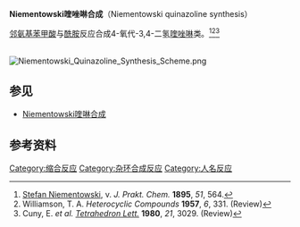 '''Niementowski喹唑啉合成'''（Niementowski quinazoline synthesis）

[[邻氨基苯甲酸|邻氨基苯甲酸]]与[[酰胺|酰胺]]反应合成4-氧代-3,4-二氢[[喹唑啉|喹唑啉]]类。<ref>[[Stefan_Niementowski|Stefan Niementowski]], v. ''J. Prakt. Chem.'' '''1895''', ''51'', 564.</ref><ref>Williamson, T. A. ''Heterocyclic Compounds'' '''1957''', ''6'', 331. (Review)</ref><ref>Cuny, E. ''et al.'' ''[[Tetrahedron_Lett.|Tetrahedron Lett.]]'' '''1980''', ''21'', 3029. (Review)</ref>

<br />
[[Image:Niementowski_Quinazoline_Synthesis_Scheme.png|center]]

==参见==
*[[Niementowski喹啉合成|Niementowski喹啉合成]]

==参考资料==
{{Reflist}}

[[Category:缩合反应|Category:缩合反应]]
[[Category:杂环合成反应|Category:杂环合成反应]]
[[Category:人名反应|Category:人名反应]]